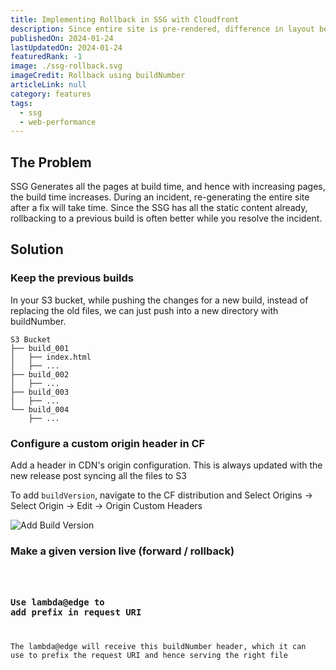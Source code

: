 ```yaml
---
title: Implementing Rollback in SSG with Cloudfront
description: Since entire site is pre-rendered, difference in layout between mobile/desktop causes higher CLS.
publishedOn: 2024-01-24
lastUpdatedOn: 2024-01-24
featuredRank: -1
image: ./ssg-rollback.svg
imageCredit: Rollback using buildNumber
articleLink: null
category: features
tags:
  - ssg
  - web-performance
---
```



## The Problem

SSG Generates all the pages at build time, and hence with increasing pages, the build time increases.
During an incident, re-generating the entire site after a fix will take time. Since the SSG has all the static content already, rollbacking to a previous build is often better while you resolve the incident.

## Solution

### Keep the previous builds

In your S3 bucket, while pushing the changes for a new build, instead of replacing the old files, we can just push into a new directory with buildNumber.

```ascii title="S3 Bucket Folder Structure"
S3 Bucket
├── build_001
│   ├── index.html
│   ├── ...
├── build_002
│   ├── ...
├── build_003
│   ├── ...
└── build_004
    ├── ...
```

### Configure a custom origin header in CF

Add a header in CDN's origin configuration. This is always updated with the new release post syncing all the files to S3

To add `buildVersion`, navigate to the CF distribution and Select Origins -> Select Origin -> Edit -> Origin Custom Headers


<Image src={buildVersionScreenshot} alt='Add Build Version' class='w-full' />

### Make a given version live (forward / rollback)

<Code code={versionDeploymentCode} title='version-deployment.sh' lang='bash' />

### Use lambda@edge to add prefix in request URI

The lambda@edge will receive this buildNumber header, which it can use to prefix the request URI and hence serving the right file

